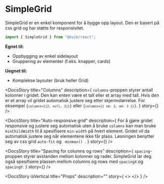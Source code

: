 
<Meta of={SimpleGridStories} />

<DocsContainer>

# SimpleGrid

SimpleGrid er en enkel komponent for å bygge opp layout. Den er basert på css grid og har støtte for responsivitet.

```jsx
import { SimpleGrid } from "@kvib/react";
```

**Egnet til:**

- Oppbygging av enkel sidelayout
- Gruppering av elementer (f.eks. knapper, cards)

**Uegnet til:**

- Komplekse layouter (bruk heller Grid)

<Feedback component="SimpleGrid" />

<DocsStory
  title="Columns"
  description={
    <Text>
      <Code>columns</Code>-proppen styrer antall kolonner i gridet. Den kan enten være et tall eller et array med tall.
      Hvis den er et array vil gridet automatisk justere seg etter skjermstørrelse. For eksempel
      <Code>{`columns={[2, null, 3]}`}</Code> eller <Code>{`columns={{ sm: 2, md: 3 }}`}</Code>.
    </Text>
  }
  story={<Canvas of={SimpleGridStories.SimpleGridResponsiveArray} />}
/>

<DocsStory
  title="Auto-responsive grid"
  description={
    <Text>
      For å gjøre gridet responsive og justere seg automatisk uten å bruke <Code>columns</Code> kan man bruke
      <Code>minChildWidth</Code> til å spesifisere <Code>min-width</Code> på hvert element. Gridet vil da automatisk justere
      seg når elementene ikke får plass. Løsningen benytter seg av css grid <Code>auto-fit</Code> og <Code>
        minmax()
      </Code>.
    </Text>
  }
  story={<Canvas of={SimpleGridStories.SimpleGridResponsive} />}
/>

<DocsStory
  title="Spacing for columns og rows"
  description={
    <Text>
      <Code>spacing</Code>-proppen styrer avstanden mellom kolonner og rader. SimpleGrid lar deg også spesifisere
      plassen mellom columns og rows med <Code>spacingX</Code> og <Code>spacingY</Code>.
    </Text>
  }
  story={<Canvas of={SimpleGridStories.SimpleGridSpacing} />}
/>

<DocsStory
  isVertical
  title="Props"
  description=""
  story={
    <>
      <Canvas of={SimpleGridStories.Preview} />
      <Controls of={SimpleGridStories.Preview} />
    </>
  }
/>

</DocsContainer>

